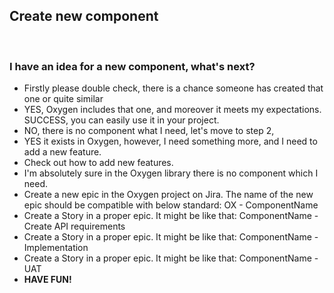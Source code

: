 
<Meta title="Community/How to contribute/7. Add new component" />

## Create new component

<br />

### I have an idea for a new component, what's next?

- Firstly please double check, there is a chance someone has created that one or quite similar
- YES, Oxygen includes that one, and moreover it meets my expectations. SUCCESS, you can easily use it in your project.
- NO, there is no component what I need, let's move to step 2,
- YES it exists in Oxygen, however, I need something more, and I need to add a new feature.
- Check out how to add new features.
- I'm absolutely sure in the Oxygen library there is no component which I need.
- Create a new epic in the Oxygen project on Jira. The name of the new epic should be compatible with below standard: OX - ComponentName
- Create a Story in a proper epic. It might be like that: ComponentName - Create API requirements
- Create a Story in a proper epic. It might be like that: ComponentName - Implementation
- Create a Story in a proper epic. It might be like that: ComponentName - UAT
- **HAVE FUN!**
